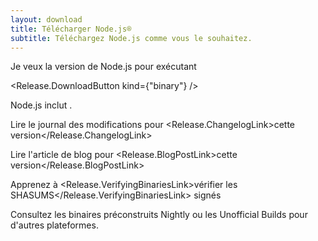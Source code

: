 ```yaml
---
layout: download
title: Télécharger Node.js®
subtitle: Téléchargez Node.js comme vous le souhaitez.
---
```


<section>
  Je veux la version <Release.VersionDropdown /> de Node.js pour <Release.OperatingSystemDropdown /> exécutant <Release.BitnessDropdown />

  <Release.DownloadButton kind={"binary"} />
</section>

<section>
  Node.js inclut <Release.NpmLink />.

  Lire le journal des modifications pour <Release.ChangelogLink>cette version</Release.ChangelogLink>

  Lire l'article de blog pour <Release.BlogPostLink>cette version</Release.BlogPostLink>

  Apprenez à <Release.VerifyingBinariesLink>vérifier les SHASUMS</Release.VerifyingBinariesLink> signés

  Consultez les binaires préconstruits <LinkWithArrow href="https://nodejs.org/download/nightly/">Nightly</LinkWithArrow> ou les <LinkWithArrow href="https://unofficial-builds.nodejs.org/download/">Unofficial Builds</LinkWithArrow> pour d'autres plateformes.
</section>
